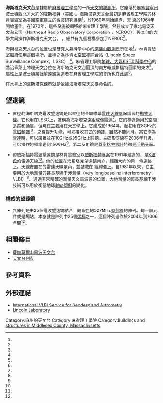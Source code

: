 {{Infobox Observatory
|name            =海斯塔克天文台（Haystack Observatory）
|image           = 
|caption         = 
|organization    = [[麻省理工學院|麻省理工學院]]
|code            = 
|location        = [[Westford,_Massachusetts|Westford, Massachusetts]]
|coords          = {{Coord|42.6233|-71.4882|type:landmark|display=inline,title}}
|altitude        = {{Convert|131|m|ft|sp=us}}
|weather         = 
|established     = {{Start date|1960}}
|closed          = 
|website         = {{URL|http://www.haystack.mit.edu/|MIT Haystack Observatory}}
|telescope1_name =海斯塔克電波望遠鏡
|telescope1_type = 37 米碟型天線
|telescope2_name = 威斯福特電波望遠鏡
|telescope2_type = 18.3米碟型天線
}}

'''海斯塔克天文台'''是隸屬於[[麻省理工學院|麻省理工學院]]的一所[[天文學|天文的]][[天文台|觀測所]]，它座落於[[麻塞諸塞州|麻塞諸塞州]][[波士頓|波士頓]]西北方大約{{Convert|45|km|mi|sp=us}}的[[威斯福特|威斯福特]]（美國）。海斯塔克天文台最初是麻省理工學院的[[林肯實驗室|林肯實驗室]]為[[美國空軍|美國空軍]]建立的微波研究機構<ref name=HAY-HIST />，於1960年開始建造，天 線於1964年開始運作。在1970年，這些設施被轉移給麻省理工學院，然後成立了東北電波天文台公司（Northeast Radio Observatory Corporation ，NEROC），與其他的大學共同操作海斯塔克天文台。 {{As of|2012|01}}，總共有九個機構參加了NEROC<ref name=HAY-NERO />。

海斯塔克天文台的位置也是研究大氣科學中心的[[磨盤山觀測所|磨盤山觀測所]]所在地<ref name=HAY-MILL />。林肯實驗室繼續使用這個場所，並稱之為[[林肯實驗室#太空監視綜合站|林肯太空監視綜合站]]（Lincoln Space Surveillance Complex，LSSC）  <ref name=LL-FAC />。麻省理工學院[[麻省理工學院#地球、大氣和行星科學中心|地球、大氣和行星科學中心]]的喬治華萊士物理天文台位在海斯塔克天文台圓頂的南方翰威斯福特圓頂的東方<ref name=WALL />。屬性上是波士頓業餘望遠鏡製造者在麻省理工學院的會所也在此處<ref name=ATMOB />。
	
在[[水星|水星]]上的[[海斯塔克鍊串|海斯塔克鍊串]]就是依據海斯塔克天文臺命名的。

== 望遠鏡 ==
* 直徑{{Convert|37|m|ft|abbr=on}}的海斯塔克電波望遠鏡是以直徑{{Convert|46|m|ft|abbr=on}}的金屬帷幕[[雷達天線罩|雷達天線罩]]保護著的[[拋物天線|拋物天線]]。它也用在LSSC上，被稱為海斯塔克遠距成像雷達<ref name=LL-FAC />。它的構造適用於空間追蹤和通信，但現在主要用在天文學上。它建成於1964年，起初用在8GHz的[[電磁頻譜|電磁頻譜]] <ref name=1972REPT />，之後提升功能，可以接收其它的頻譜，雖然不能同時。當它作為[[雷達|雷達]]時，可以廣播並在10GHz或95GHz上聆聽。主碟形天線在2006年升級，可以操作的頻率達到150GHz<ref name=HAY-HAY />，第二反射鏡是[[卡塞格林反射鏡|蓋塞格林設計]]特徵是[[活動表面|活動表面]]。
* {{Convert|18.3|m|ft|abbr=on}}的威斯福特電波望遠鏡是林肯實驗室以[[西福特計畫|威斯福特專案]]在1961年建造的，是[[X波段|X波段]]的雷達天線<ref name=HAY-WEST />。他的位置在海斯塔克望遠鏡南方，距離大約{{Convert|1.2|km|mi|sp=us}}的同一條道路上。天線安置在{{Convert|28.4|m|ft|abbr=on}}的雷達天線罩內，並裝載在 經緯儀上。自1981年以來，它主要用於[[大地測量學|大地測量]]的[[甚長基線干涉測量|甚長基線干涉測量]]（very long baseline interferometry，VLBI）<ref name=VLBI />。通過非常精確的測量天文電波源的位置，大地測量的超長基線干涉技術可以用於衡量地球[[轉軸傾角|軸向傾斜]]的變化。

=== 構成的望遠鏡 ===

* 氘陣列是由25個電波望遠鏡結合，觀察[[氘|氘]]的327MHz[[發射光譜|發射線]]的陣列。每一個元件或是場站，本身就是陣列中25個[[偶極|偶極]]之一，這個陣列運作於2004年到2006年間<ref name=HAY-DEUT />。

== 相關條目 ==
* [[薩加莫爾山電波天文台|薩加莫爾山電波天文台]]
* [[天文台列表|天文台列表]]

== 參考資料 ==
{{Reflist|refs=

<ref name=HAY-HIST>{{cite web |title=MIT Haystack Observatory: History |url=http://www.haystack.mit.edu/hay/history.html |publisher=MIT Haystack Observatory |accessdate=2012-01-31 |archive-date=2019-06-11 |archive-url=https://web.archive.org/web/20190611180531/https://www.haystack.mit.edu/hay/history.html |dead-url=no }}</ref>

<ref name=HAY-NERO>{{cite web |title=MIT Haystack Observatory: NEROC |url=http://www.haystack.mit.edu/hay/neroc.html |publisher=MIT Haystack Observatory |accessdate=2012-01-31 |archive-date=2019-06-11 |archive-url=https://web.archive.org/web/20190611050607/https://www.haystack.mit.edu/hay/neroc.html |dead-url=no }}</ref>

<ref name=HAY-MILL>{{cite web |title=MIT Haystack Observatory: Atmospheric Sciences Millstone Hill Observatory |url=http://www.haystack.mit.edu/atm/mho/index.html |publisher=MIT Haystack Observatory |accessdate=2012-01-31 |archive-date=2006-08-28 |archive-url=https://web.archive.org/web/20060828143744/http://www.haystack.mit.edu/atm/mho/index.html |dead-url=no }}</ref>

<ref name=LL-FAC>{{cite web |title=MIT Lincoln Laboratory: Facilities |url=http://www.ll.mit.edu/about/facilities.html#lssc |publisher=MIT Lincoln Laboratory |accessdate=2012-01-31 |archive-date=2017-07-27 |archive-url=https://web.archive.org/web/20170727115339/http://www.ll.mit.edu/about/Facilities.html#lssc |dead-url=no }}</ref>

<ref name=WALL>{{cite web |title=Wallace Astrophysical Observatory |url=http://web.mit.edu/wallace/ |publisher=MIT Department of Earth, Atmospheric, and Planetary Sciences |accessdate=2012-01-31 |archive-date=2021-02-11 |archive-url=https://web.archive.org/web/20210211012030/http://web.mit.edu/wallace/ |dead-url=no }}</ref>

<ref name=ATMOB>{{cite web |title=ATMoB Clubhouse |url=http://www.atmob.org/about/clubhouse.php |publisher=Amateur Telescope Makers of Boston |accessdate=2012-01-31 |deadurl=yes |archiveurl=https://web.archive.org/web/20120207095635/http://www.atmob.org/about/clubhouse.php |archivedate=2012年2月7日 |df= }}</ref>

<ref name=1972REPT>{{cite journal |bibcode=1972BAAS....4...51S |title=Haystack Observatory, Northeast Radio Observatory Corporation, Westford, Massachusetts. Observatory report covering the period from 1 July 1970 through 30 June 1971 |author1=Sebring |first1=P. B. |volume=4 |year=1972 |pages=51 |journal=Bulletin of the Astronomical Society |accessdate=2012-01-31}}</ref>

<ref name=HAY-HAY>{{cite web |title=MIT Haystack Observatory: Haystack Radio Telescope |url=http://www.haystack.mit.edu/obs/haystack/index.html |publisher=MIT Haystack Observatory |accessdate=2012-01-31 |archive-date=2019-06-25 |archive-url=https://web.archive.org/web/20190625195930/https://www.haystack.mit.edu/obs/haystack/index.html |dead-url=no }}</ref>

<ref name=HAY-WEST>{{cite web |title=MIT Haystack Observatory: Westford Radio Telescope |url=http://www.haystack.mit.edu/obs/westford/index.html |publisher=MIT Haystack Observatory |accessdate=2012-01-31 |archive-date=2019-06-26 |archive-url=https://web.archive.org/web/20190626011306/https://www.haystack.mit.edu/obs/westford/index.html |dead-url=no }}</ref>

<ref name=VLBI>{{cite web |title=Network Station Configuration File |url=ftp://ivscc.gsfc.nasa.gov/pub/config/ns/westford.config.txt |publisher=International VLBI Service |accessdate=2012-01-31 }}{{Dead link|date=2018年9月 |bot=InternetArchiveBot |fix-attempted=yes }}</ref>

<ref name=HAY-DEUT>{{cite web |title=MIT Haystack Observatory: Deuterium Array |url=http://www.haystack.mit.edu/ast/arrays/deut/index.html |publisher=MIT Haystack Observatory |accessdate=2012-01-31 |archive-date=2019-06-09 |archive-url=https://web.archive.org/web/20190609080810/https://www.haystack.mit.edu/ast/arrays/deut/index.html |dead-url=no }}</ref>

}}

== 外部連結 ==
* [http://ivscc.gsfc.nasa.gov/ International VLBI Service for Geodesy and Astrometry] {{Wayback|url=http://ivscc.gsfc.nasa.gov/ |date=20130815140256 }}
* [http://www.ll.mit.edu/ Lincoln Laboratory] {{Wayback|url=http://www.ll.mit.edu/ |date=20131015140250 }}
{{Radio astronomy}}

[[Category:麻州的天文台|Category:麻州的天文台]]
[[Category:麻省理工學院|Category:麻省理工學院]]
[[Category:Buildings_and_structures_in_Middlesex_County,_Massachusetts|Category:Buildings and structures in Middlesex County, Massachusetts]]